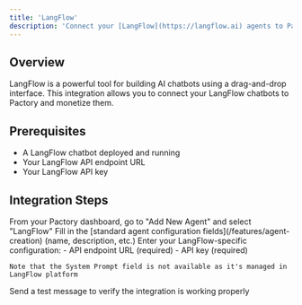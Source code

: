 ```yaml
---
title: 'LangFlow'
description: 'Connect your [LangFlow](https://langflow.ai) agents to Pactory'
---
```


## Overview

LangFlow is a powerful tool for building AI chatbots using a drag-and-drop interface. This integration allows you to connect your LangFlow chatbots to Pactory and monetize them.

## Prerequisites

- A LangFlow chatbot deployed and running
- Your LangFlow API endpoint URL
- Your LangFlow API key

## Integration Steps

<Steps>
  <Step title="Access Integration">
    From your Pactory dashboard, go to "Add New Agent" and select "LangFlow"
  </Step>
  <Step title="Configure Basic Settings">
    Fill in the [standard agent configuration fields](/features/agent-creation) (name, description, etc.)
  </Step>
  <Step title="Configure Integration">
    Enter your LangFlow-specific configuration:
    - API endpoint URL (required)
    - API key (required)

    Note that the System Prompt field is not available as it's managed in LangFlow platform
  </Step>
  <Step title="Test Connection">
    Send a test message to verify the integration is working properly
  </Step>
</Steps>
